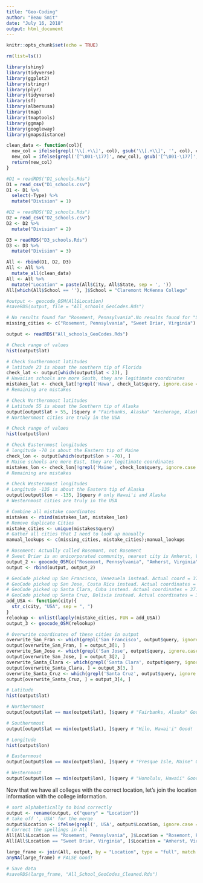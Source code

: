 ```yaml
---
title: "Geo-Coding"
author: "Beau Smit"
date: "July 16, 2018"
output: html_document
---
```


```r
knitr::opts_chunk$set(echo = TRUE)
```

```r
rm(list=ls())

library(shiny)
library(tidyverse)
library(ggplot2)
library(stringr)
library(plyr)
library(tidyverse)
library(sf)
library(albersusa)
library(tmap)
library(tmaptools)
library(ggmap)
library(googleway)
library(gmapsdistance)
```

```r
clean_data <- function(col){
  new_col = ifelse(grepl('\\[.+\\]', col), gsub('\\[.+\\]', '', col), col)
  new_col = ifelse(grepl('[^\001-\177]', new_col), gsub('[^\001-\177]', ' ', new_col), new_col)
  return(new_col)
}

#D1 = readRDS("D1_schools.Rds")
D1 = read_csv("D1_schools.csv")
D1 <- D1 %>%
  select(-Type) %>%
  mutate("Division" = 1)

#D2 = readRDS("D2_schools.Rds")
D2 = read_csv("D2_schools.csv")
D2 <- D2 %>%
  mutate("Division" = 2)

D3 = readRDS("D3_schools.Rds")
D3 <- D3 %>%
  mutate("Division" = 3)

All <- rbind(D1, D2, D3)
All <- All %>% 
  mutate_all(clean_data)
All <- All %>%
  mutate("Location" = paste(All$City, All$State, sep = ', '))
All[which(All$School == ''), ]$School = "Claremont McKenna College"
```

```r
#output <- geocode_OSM(All$Location)
#saveRDS(output, file = "All_schools_GeoCodes.Rds")

# No results found for "Rosement, Pennsylvania".No results found for "Sweet Briar, Virginia"
missing_cities <- c("Rosement, Pennsylvania", "Sweet Briar, Virginia") # Save for manual lookups

output <- readRDS("All_schools_GeoCodes.Rds")
```

```r
# Check range of values
hist(output$lat)

# Check Southernmost latitudes
# latitude 23 is about the southern tip of Florida
check_lat <- output[which(output$lat < 23), ]
# Hawaiian schools are more South, they are legitimate coordinates
mistakes_lat <- check_lat[!grepl('Hawa', check_lat$query, ignore.case = T), ]
# Remaining are mistakes

# Check Northernmost latitudes
# Latitude 55 is about the Southern tip of Alaska
output[output$lat > 55, ]$query # "Fairbanks, Alaska" "Anchorage, Alaska"
# Northernmost cities are truly in the USA
```

```r
# Check range of values
hist(output$lon)

# Check Easternmost longitudes
# longitude -70 is about the Eastern tip of Maine
check_lon <- output[which(output$lon > -70), ]
# Maine schools are more East, they are legitimate coordinates
mistakes_lon <- check_lon[!grepl('Maine', check_lon$query, ignore.case = T), ]
# Remaining are mistakes

# Check Westernmost longitudes
# Longitude -135 is about the Eastern tip of Alaska
output[output$lon < -135, ]$query # only Hawai'i and Alaska
# Westernmost cities are truly in the USA
```

```r
# Combine all mistake coordinates
mistakes <- rbind(mistakes_lat, mistakes_lon)
# Remove duplicate Cities
mistake_cities <- unique(mistakes$query)
# Gather all cities that I need to look up manually
manual_lookups <- c(missing_cities, mistake_cities);manual_lookups

# Rosement: Actually called Rosemont, not Rosement
# Sweet Briar is an unicorporated community, nearest city is Amherst, Virginia
output_2 <- geocode_OSM(c("Rosemont, Pennsylvania", "Amherst, Virginia"))
output <- rbind(output, output_2)

# GeoCode picked up San Francisco, Venezuela instead. Actual coord = 37.7749, -122.4194
# GeoCode picked up San Jose, Costa Rica instead. Actual coordinates = 37.3382, -121.8863
# GeoCode picked up Santa Clara, Cuba instead. Actual coordinates = 37.3541, -121.9552
# GeoCode picked up Santa Cruz, Bolivia instead. Actual coordinates = 36.9741, -122.0308
add_USA <- function(city){
  str_c(city, "USA", sep = ", ")
}
relookup <- unlist(lapply(mistake_cities, FUN = add_USA))
output_3 <- geocode_OSM(relookup)

# Overwrite coordinates of these cities in output
overwrite_San_Fran <- which(grepl('San Francisco', output$query, ignore.case = T))
output[overwrite_San_Fran, ] = output_3[1, ]
overwrite_San_Jose <- which(grepl('San Jose', output$query, ignore.case = T))
output[overwrite_San_Jose, ] = output_3[2, ]
overwrite_Santa_Clara <- which(grepl('Santa Clara', output$query, ignore.case = T))
output[overwrite_Santa_Clara, ] = output_3[3, ]
overwrite_Santa_Cruz <- which(grepl('Santa Cruz', output$query, ignore.case = T))
output[overwrite_Santa_Cruz, ] = output_3[4, ]
```

```r
# Latitude
hist(output$lat)

# Northernmost
output[output$lat == max(output$lat), ]$query # "Fairbanks, Alaska" Good!

# Southernmost
output[output$lat == min(output$lat), ]$query # "Hilo, Hawai'i" Good!

# Longitude
hist(output$lon)

# Easternmost
output[output$lon == max(output$lon), ]$query # "Presque Isle, Maine" Good!

# Westernmost
output[output$lon == min(output$lon), ]$query # "Honolulu, Hawaii" Good!
```

Now that we have all colleges with the correct location, let's join the location information with the college information.

```r
# sort alphabetically to bind correctly
output <- rename(output, c("query" = "Location"))
# take off ', USA' for the merge
output$Location <- ifelse(grepl(', USA', output$Location, ignore.case = T), gsub(', USA', '', output$Location, ignore.case = T), output$Location)
# Correct the spellings in All
All[All$Location == "Rosement, Pennsylvania", ]$Location = "Rosemont, Pennsylvania"
All[All$Location == "Sweet Briar, Virginia", ]$Location = "Amherst, Virginia"

large_frame <- join(All, output, by = "Location", type = "full", match = "first")
anyNA(large_frame) # FALSE Good!

# Save data
#saveRDS(large_frame, "All_School_GeoCodes_Cleaned.Rds")
```
